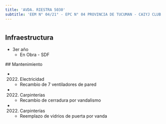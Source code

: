 ```yaml
---
title: 'AVDA. RIESTRA 5030'
subtitle: 'EEM N° 04/21° - EPC N° 04 PROVINCIA DE TUCUMAN - CAIYJ CLUB LUGANO - JIN A (EPCJS 04/21°) (SEDE) - PI RIESTRA'
---
```


#
## Infraestructura

* 3er año 
    + En Obra - SDF 


 ## Mantenimiento

*  (2022) Electricidad 
    + Recambio de 7 ventiladores de pared

*  (2022) Carpinterías 
    + Recambio de cerradura por vandalismo

*  (2022) Carpinterías 
    + Reemplazo de vidrios de puerta por vanda







